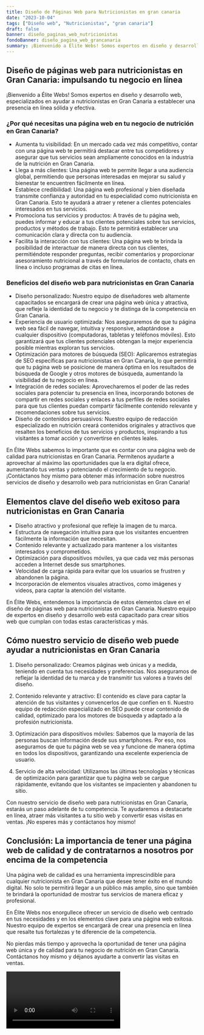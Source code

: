 ```yaml
---
title: Diseño de Páginas Web para Nutricionistas en gran canaria
date: "2023-10-04"
tags: ["Diseño web", "Nutricionistas", "gran canaria"]
draft: false
banner: diseño_paginas_web_nutricionistas
fondoBanner: diseño_pagina_web_grancanaria
summary: ¡Bienvenido a Élite Webs! Somos expertos en diseño y desarrollo web, especializados en ayudar a nutricionistas en Gran Canaria a establecer una presencia en línea sólida y efectiva.
---
```



## Diseño de páginas web para nutricionistas en Gran Canaria: impulsando tu negocio en línea

¡Bienvenido a Élite Webs! Somos expertos en diseño y desarrollo web, especializados en ayudar a nutricionistas en Gran Canaria a establecer una presencia en línea sólida y efectiva.

### ¿Por qué necesitas una página web en tu negocio de nutrición en Gran Canaria?

- Aumenta tu visibilidad: En un mercado cada vez más competitivo, contar con una página web te permitirá destacar entre tus competidores y asegurar que tus servicios sean ampliamente conocidos en la industria de la nutrición en Gran Canaria.
- Llega a más clientes: Una página web te permite llegar a una audiencia global, permitiendo que personas interesadas en mejorar su salud y bienestar te encuentren fácilmente en línea.
- Establece credibilidad: Una página web profesional y bien diseñada transmite confianza y autoridad en tu especialidad como nutricionista en Gran Canaria. Esto te ayudará a atraer y retener a clientes potenciales interesados en tus servicios.
- Promociona tus servicios y productos: A través de tu página web, puedes informar y educar a tus clientes potenciales sobre tus servicios, productos y métodos de trabajo. Esto te permitirá establecer una comunicación clara y directa con tu audiencia.
- Facilita la interacción con tus clientes: Una página web te brinda la posibilidad de interactuar de manera directa con tus clientes, permitiéndote responder preguntas, recibir comentarios y proporcionar asesoramiento nutricional a través de formularios de contacto, chats en línea o incluso programas de citas en línea.

### Beneficios del diseño web para nutricionistas en Gran Canaria

- Diseño personalizado: Nuestro equipo de diseñadores web altamente capacitados se encargará de crear una página web única y atractiva, que refleje la identidad de tu negocio y te distinga de la competencia en Gran Canaria.
- Experiencia de usuario optimizada: Nos aseguraremos de que tu página web sea fácil de navegar, intuitiva y responsive, adaptándose a cualquier dispositivo (computadoras, tabletas y teléfonos móviles). Esto garantizará que tus clientes potenciales obtengan la mejor experiencia posible mientras exploran tus servicios.
- Optimización para motores de búsqueda (SEO): Aplicaremos estrategias de SEO específicas para nutricionistas en Gran Canaria, lo que permitirá que tu página web se posicione de manera óptima en los resultados de búsqueda de Google y otros motores de búsqueda, aumentando la visibilidad de tu negocio en línea.
- Integración de redes sociales: Aprovecharemos el poder de las redes sociales para potenciar tu presencia en línea, incorporando botones de compartir en redes sociales y enlaces a tus perfiles de redes sociales para que tus clientes puedan compartir fácilmente contenido relevante y recomendaciones sobre tus servicios.
- Diseño de contenidos persuasivos: Nuestro equipo de redacción especializado en nutrición creará contenidos originales y atractivos que resalten los beneficios de tus servicios y productos, inspirando a tus visitantes a tomar acción y convertirse en clientes leales.

En Élite Webs sabemos lo importante que es contar con una página web de calidad para nutricionistas en Gran Canaria. Permítenos ayudarte a aprovechar al máximo las oportunidades que la era digital ofrece, aumentando tus ventas y potenciando el crecimiento de tu negocio. ¡Contáctanos hoy mismo para obtener más información sobre nuestros servicios de diseño y desarrollo web para nutricionistas en Gran Canaria!

<GifSeo />

<Cta />

## Elementos clave del diseño web exitoso para nutricionistas en Gran Canaria

- Diseño atractivo y profesional que refleje la imagen de tu marca.
- Estructura de navegación intuitiva para que los visitantes encuentren fácilmente la información que necesitan.
- Contenido relevante y actualizado para mantener a los visitantes interesados y comprometidos.
- Optimización para dispositivos móviles, ya que cada vez más personas acceden a Internet desde sus smartphones.
- Velocidad de carga rápida para evitar que los usuarios se frustren y abandonen la página.
- Incorporación de elementos visuales atractivos, como imágenes y videos, para captar la atención del visitante.

En Élite Webs, entendemos la importancia de estos elementos clave en el diseño de páginas web para nutricionistas en Gran Canaria. Nuestro equipo de expertos en diseño y desarrollo web está capacitado para crear sitios web que cumplan con todas estas características y más.

## Cómo nuestro servicio de diseño web puede ayudar a nutricionistas en Gran Canaria

1. Diseño personalizado: Creamos páginas web únicas y a medida, teniendo en cuenta tus necesidades y preferencias. Nos aseguramos de reflejar la identidad de tu marca y de transmitir tus valores a través del diseño.

2. Contenido relevante y atractivo: El contenido es clave para captar la atención de tus visitantes y convencerlos de que confíen en ti. Nuestro equipo de redacción especializado en SEO puede crear contenido de calidad, optimizado para los motores de búsqueda y adaptado a la profesión nutricionista.

3. Optimización para dispositivos móviles: Sabemos que la mayoría de las personas buscan información desde sus smartphones. Por eso, nos aseguramos de que tu página web se vea y funcione de manera óptima en todos los dispositivos, garantizando una excelente experiencia de usuario.

4. Servicio de alta velocidad: Utilizamos las últimas tecnologías y técnicas de optimización para garantizar que tu página web se cargue rápidamente, evitando que los visitantes se impacienten y abandonen tu sitio.

Con nuestro servicio de diseño web para nutricionistas en Gran Canaria, estarás un paso adelante de tu competencia. Te ayudaremos a destacarte en línea, atraer más visitantes a tu sitio web y convertir esas visitas en ventas. ¡No esperes más y contáctanos hoy mismo!

## Conclusión: La importancia de tener una página web de calidad y de contratarnos a nosotros por encima de la competencia

Una página web de calidad es una herramienta imprescindible para cualquier nutricionista en Gran Canaria que desee tener éxito en el mundo digital. No solo te permitirá llegar a un público más amplio, sino que también te brindará la oportunidad de mostrar tus servicios de manera eficaz y profesional.

En Élite Webs nos enorgullece ofrecer un servicio de diseño web centrado en tus necesidades y en los elementos clave para una página web exitosa. Nuestro equipo de expertos se encargará de crear una presencia en línea que resalte tus fortalezas y te diferencie de la competencia.

No pierdas más tiempo y aprovecha la oportunidad de tener una página web única y de calidad para tu negocio de nutrición en Gran Canaria. Contáctanos hoy mismo y déjanos ayudarte a convertir las visitas en ventas.

<Video />

<CtaBot job="Nutricionistas" city="gran canaria" />

<Gmaps query="gran canaria+españa+maps" />
